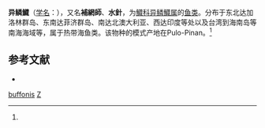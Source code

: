 {{Speciesbox 
| genus = Zenarchopterus 
| species = buffonis
| status = NE
| status_system = IUCN3.1
| authority =  (Valenciennes, 1847)<ref name='id6723'>{{cite web| url =http://www.bioinfo.cn/db05/BjdwSpecies.php?action=view&id=6723| title =异鳞鱵| work =《中国动物物种编目数据库》| publisher =中国科学院微生物研究所| author =中国科学院动物研究所| accessdate =2009-04-11| deadurl =yes| archiveurl =https://web.archive.org/web/20160305071920/http://www.bioinfo.cn/db05/BjdwSpecies.php?action=view&id=6723| archivedate =2016-03-05}}</ref>
}}

'''异鳞鱵'''（[[学名|学名]]：{{lang|la|''Zenarchopterus buffonis''}}），又名'''補網師'''、'''水針'''，为[[鱵科|鱵科]][[异鳞鱵属|异鳞鱵属]]的[[鱼类|鱼类]]。分布于东北达加洛林群岛、东南达菲济群岛、南达北澳大利亚、西达印度等处以及台湾到海南岛等南海海域等，属于热带海鱼类。该物种的模式产地在Pulo-Pinan。<ref name='id6723'/>

== 参考文献 ==
{{reflist}}
* {{TaiBNET| zh=異鰭鱵 | id=380900 | binomial=Zenarchopterus buffonis | authority=Valenciennes, 1847 | var= | accessdate=2013-01-24}}

{{Wikispecies|Zenarchopterus buffonis}}

{{Taxonbar|from=Q1886430}}

[[Category:异鳞鱵属|buffonis]]
[[Category:1847年描述的魚類|Z]]

{{鱼类小作品}}